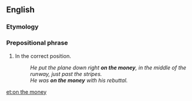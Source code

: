 ==English==

===Etymology===
{{rfe}}

===Prepositional phrase===
{{head|en|prepositional phrase|head=[[on]] [[the]] [[money]]}}

# In the correct position.
#: ''He put the plane down right '''on the money''', in the middle of the runway, just past the stripes.''
#: ''He was '''on the money''' with his rebuttal.''

[[et:on the money]]